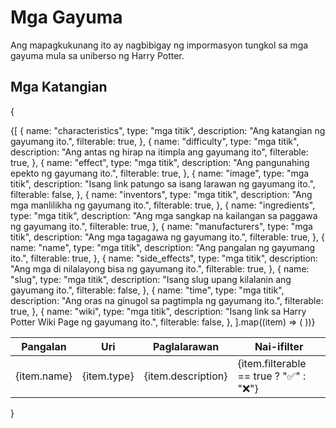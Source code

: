 # Mga Gayuma
Ang mapagkukunang ito ay nagbibigay ng impormasyon tungkol sa mga gayuma mula sa uniberso ng Harry Potter.

## Mga Katangian
{
<table>
  <thead>
    <tr>
      <th>Pangalan</th>
      <th>Uri</th>
      <th>Paglalarawan</th>
      <th>Nai-ifilter</th>
    </tr>
  </thead>
  <tbody>
    {[
      {
        name: "characteristics",
        type: "mga titik",
        description: "Ang katangian ng gayumang ito.",
        filterable: true,
      },
      {
        name: "difficulty",
        type: "mga titik",
        description: "Ang antas ng hirap na itimpla ang gayumang ito",
        filterable: true,
      },
      {
        name: "effect",
        type: "mga titik",
        description: "Ang pangunahing epekto ng gayumang ito.",
        filterable: true,
      },
      {
        name: "image",
        type: "mga titik",
        description: "Isang link patungo sa isang larawan ng gayumang ito.",
        filterable: false,
      },
      {
        name: "inventors",
        type: "mga titik",
        description: "Ang mga manlilikha ng gayumang ito.",
        filterable: true,
      },
      {
        name: "ingredients",
        type: "mga titik",
        description: "Ang mga sangkap na kailangan sa paggawa ng gayumang ito.",
        filterable: true,
      },
      {
        name: "manufacturers",
        type: "mga titik",
        description: "Ang mga tagagawa ng gayumang ito.",
        filterable: true,
      },
      {
        name: "name",
        type: "mga titik",
        description: "Ang pangalan ng gayumang ito.",
        filterable: true,
      },
      {
        name: "side_effects",
        type: "mga titik",
        description: "Ang mga di nilalayong bisa ng gayumang ito.",
        filterable: true,
      },
      {
        name: "slug",
        type: "mga titik",
        description: "Isang slug upang kilalanin ang gayumang ito.",
        filterable: false,
      },
      {
        name: "time",
        type: "mga titik",
        description: "Ang oras na ginugol sa pagtimpla ng gayumang ito.",
        filterable: true,
      },
      {
        name: "wiki",
        type: "mga titik",
        description: "Isang link sa Harry Potter Wiki Page ng gayumang ito.",
        filterable: false,
      },
    ].map((item) => (
      <tr key={item.name}>
        <td>{item.name}</td>
        <td>{item.type}</td>
        <td>{item.description}</td>
        <td>{item.filterable == true ? "✅" : "❌"}</td>
      </tr>
    ))}
  </tbody>
</table>
}

